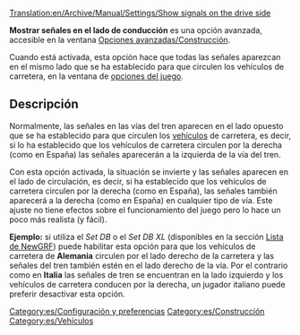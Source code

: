 [[Translation:en/Archive/Manual/Settings/Show signals on the drive side]]

'''Mostrar señales en el lado de conducción''' es una opción avanzada, accesible en la ventana [[es/Archive/Manual/Settings/Opciones avanzadas/Construcción#mostrar-senales-en-el-lado-de-conduccion|Opciones avanzadas/Construcción]].

Cuando está activada, esta opción hace que todas las señales aparezcan en el mismo lado que se ha establecido para que circulen los vehículos de carretera, en la ventana de [[es/Opciones del juego#vehiculos-de-carretera|opciones del juego]].

== Descripción ==
Normalmente, las señales en las vías del tren aparecen en el lado opuesto que se ha establecido para que circulen los [[es/Manual/Vehículos|vehículos]] de carretera, es decir, si lo ha establecido que los vehículos de carretera circulen por la derecha (como en España) las señales aparecerán a la izquierda de la vía del tren.

Con esta opción activada, la situación se invierte y las señales aparecen en el lado de circulación, es decir, si ha establecido que los vehículos de carretera circulen por la derecha (como en España), las señales también aparecerá a la derecha (como en España) en cualquier tipo de vía. Este ajuste no tiene efectos sobre el funcionamiento del juego pero lo hace un poco más realista (y fácil).

'''Ejemplo:''' si utiliza el ''Set DB'' o el ''Set DB XL'' (disponibles en la sección [[es/Community/NewGRF/Main Page|Lista de NewGRF]]) puede habilitar esta opción para que los vehículos de carretera de '''Alemania''' circulen por el lado derecho de la carretera y las señales del tren también estén en el lado derecho de la vía. Por el contrario como en '''Italia''' las señales de tren se encuentran en la lado izquierdo y los vehículos de carretera conducen por la derecha, un jugador italiano puede preferir desactivar esta opción.

[[Category:es/Configuración y preferencias]]
[[Category:es/Construcción]]
[[Category:es/Vehículos]]